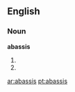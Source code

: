 ==English==

===Noun===
'''abassis'''

# {{alternative spelling of|[[abassi]]}}
# {{plural of|[[abassi]]}}

[[ar:abassis]]
[[pt:abassis]]
